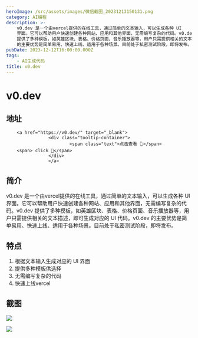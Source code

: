 ```yaml
---
heroImage: /src/assets/images/微信截图_20231213150131.png
category: AI编程
description: >-
    v0.dev 是一个由vercel提供的在线工具，通过简单的文本输入，可以生成各种 UI
    界面。它可以帮助用户快速创建各种网站、应用和其他界面，无需编写复杂的代码。v0.dev
    提供了多种模板，如英雄区块、表格、价格页面、音乐播放器等，用户只需提供相关的文本描述，即可生成对应的 UI 代码。v0.dev
    的主要优势是简单易用、快速上线、适用于各种场景。目前处于私密测试阶段，即将发布。
pubDate: 2023-12-12T16:00:00.000Z
tags:
    - AI生成代码
title: v0.dev
---
```


# v0.dev

## 地址

        <a href="https://v0.dev/" target="_blank">
                    <div class="tooltip-container">
                            <span class="text">点击查看 👆</span>
        <span> click 👋</span>
                    </div>
                    </a>
## 简介

v0.dev 是一个由vercel提供的在线工具，通过简单的文本输入，可以生成各种 UI 界面。它可以帮助用户快速创建各种网站、应用和其他界面，无需编写复杂的代码。v0.dev 提供了多种模板，如英雄区块、表格、价格页面、音乐播放器等，用户只需提供相关的文本描述，即可生成对应的 UI 代码。v0.dev 的主要优势是简单易用、快速上线、适用于各种场景。目前处于私密测试阶段，即将发布。

## 特点

1. 根据文本输入生成对应的 UI 界面
2. 提供多种模板供选择
3. 无需编写复杂的代码
4. 快速上线vercel

## 截图

![](/src/assets/images/微信截图_20231213150131.png)

![](/src/assets/images/微信截图_20231213150146.png)
